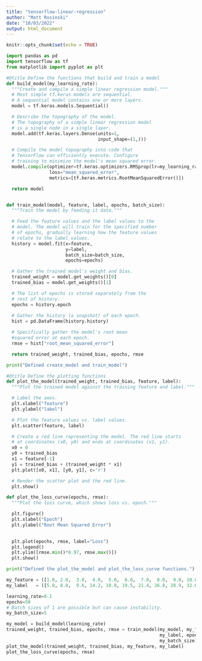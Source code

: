 ```yaml
---
title: "tensorflow-linear-regression"
author: "Matt Rosinski"
date: "10/03/2022"
output: html_document
---
```


```r
knitr::opts_chunk$set(echo = TRUE)
```

```python
import pandas as pd
import tensorflow as tf
from matplotlib import pyplot as plt
```

```python
#@title Define the functions that build and train a model
def build_model(my_learning_rate):
  """Create and compile a simple linear regression model."""
  # Most simple tf.keras models are sequential. 
  # A sequential model contains one or more layers.
  model = tf.keras.models.Sequential()

  # Describe the topography of the model.
  # The topography of a simple linear regression model
  # is a single node in a single layer. 
  model.add(tf.keras.layers.Dense(units=1, 
                                  input_shape=(1,)))

  # Compile the model topography into code that 
  # TensorFlow can efficiently execute. Configure 
  # training to minimize the model's mean squared error. 
  model.compile(optimizer=tf.keras.optimizers.RMSprop(lr=my_learning_rate),
                loss="mean_squared_error",
                metrics=[tf.keras.metrics.RootMeanSquaredError()])

  return model           


def train_model(model, feature, label, epochs, batch_size):
  """Train the model by feeding it data."""

  # Feed the feature values and the label values to the 
  # model. The model will train for the specified number 
  # of epochs, gradually learning how the feature values
  # relate to the label values. 
  history = model.fit(x=feature,
                      y=label,
                      batch_size=batch_size,
                      epochs=epochs)

  # Gather the trained model's weight and bias.
  trained_weight = model.get_weights()[0]
  trained_bias = model.get_weights()[1]

  # The list of epochs is stored separately from the 
  # rest of history.
  epochs = history.epoch
  
  # Gather the history (a snapshot) of each epoch.
  hist = pd.DataFrame(history.history)

  # Specifically gather the model's root mean 
  #squared error at each epoch. 
  rmse = hist["root_mean_squared_error"]

  return trained_weight, trained_bias, epochs, rmse

print("Defined create_model and train_model")
```

```python
#@title Define the plotting functions
def plot_the_model(trained_weight, trained_bias, feature, label):
  """Plot the trained model against the training feature and label."""

  # Label the axes.
  plt.xlabel("feature")
  plt.ylabel("label")

  # Plot the feature values vs. label values.
  plt.scatter(feature, label)

  # Create a red line representing the model. The red line starts
  # at coordinates (x0, y0) and ends at coordinates (x1, y1).
  x0 = 0
  y0 = trained_bias
  x1 = feature[-1]
  y1 = trained_bias + (trained_weight * x1)
  plt.plot([x0, x1], [y0, y1], c='r')

  # Render the scatter plot and the red line.
  plt.show()

def plot_the_loss_curve(epochs, rmse):
  """Plot the loss curve, which shows loss vs. epoch."""

  plt.figure()
  plt.xlabel("Epoch")
  plt.ylabel("Root Mean Squared Error")
  

  plt.plot(epochs, rmse, label="Loss")
  plt.legend()
  plt.ylim([rmse.min()*0.97, rmse.max()])
  plt.show()

print("Defined the plot_the_model and plot_the_loss_curve functions.")
```

```python
my_feature = ([1.0, 2.0,  3.0,  4.0,  5.0,  6.0,  7.0,  8.0,  9.0, 10.0, 11.0, 12.0])
my_label   = ([5.0, 8.8,  9.6, 14.2, 18.8, 19.5, 21.4, 26.8, 28.9, 32.0, 33.8, 38.2])
```

```python
learning_rate=0.1
epochs=50
# Batch sizes of 1 are possible but can cause instability.
my_batch_size=5

my_model = build_model(learning_rate)
trained_weight, trained_bias, epochs, rmse = train_model(my_model, my_feature, 
                                                         my_label, epochs,
                                                         my_batch_size)
plot_the_model(trained_weight, trained_bias, my_feature, my_label)
plot_the_loss_curve(epochs, rmse)
```

